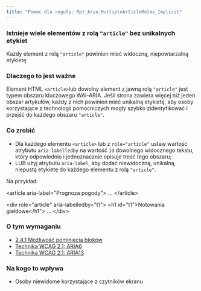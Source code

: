 ```yaml
---
title: "Pomoc dla reguły: Rpt_Aria_MultipleArticleRoles_Implicit"
---
```


<div className="toolHelp">
<Row>
<Column colLg={16} colMd={8} colSm={4} className="toolHead">

### Istnieje wiele elementów z rolą `"article"` bez unikalnych etykiet

<div id="locLevel"></div>

Każdy element z rolą `"article"` powinien mieć widoczną, niepowtarzalną etykietę

</Column>
</Row>
<Row>
<Column colLg={11} colMd={5} colSm={4} className="toolMain">

### Dlaczego to jest ważne

Element HTML `<article>`lub dowolny element z jawną rolą `"article"` jest typem obszaru kluczowego WAI-ARIA. Jeśli strona zawiera więcej niż jeden obszar artykułów, każdy z nich powinien mieć unikalną etykietę, aby osoby korzystające z technologii pomocniczych mogły szybko zidentyfikować i przejść do każdego obszaru `"article"`.


<div id="locSnippet"></div>

### Co zrobić

* Dla każdego elementu `<article>` lub z `role="article"` ustaw wartość atrybutu `aria-labelledby` na wartość `id` dowolnego widocznego tekstu, który odpowiednio i jednoznacznie opisuje treść tego obszaru;
* LUB użyj atrybutu `aria-label`, aby dodać niewidoczną, unikalną, niepustą etykietę do każdego elementu z rolą `"article"`.

Na przykład:

<CodeSnippet type="multi" light={true}>&lt;article aria-label="Prognoza pogody"&gt;
    ...
&lt;/article&gt;
    
&lt;div role="article" aria-labelledby="t1"&gt;
    &lt;h1 id="t1"&gt;Notowania giełdowe&lt;/h1"&gt;
    ...
&lt;/div&gt;</CodeSnippet>

</Column>
<Column colLg={5} colMd={3} colSm={4} className="toolLeft">

### O tym wymaganiu

* [2.4.1 Możliwość pominięcia bloków](https://wcag.lepszyweb.pl/#bypass-blocks)
* [Technika WCAG 2.1: ARIA6](https://www.w3.org/WAI/WCAG21/Techniques/aria/ARIA6)
* [Technika WCAG 2.1: ARIA13](https://www.w3.org/WAI/WCAG21/Techniques/aria/ARIA13)

### Na kogo to wpływa

 * Osoby niewidome korzystające z czytników ekranu

</Column>
</Row>
</div>

